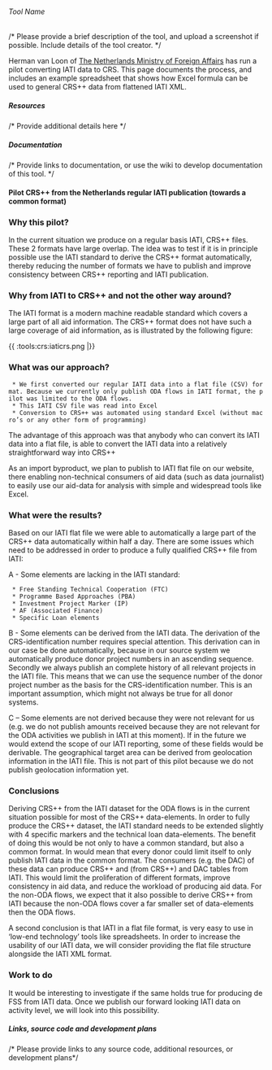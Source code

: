 ====== Tool Name ======
/* Please provide a brief description of the tool, and upload a screenshot if possible. Include details of the tool creator. */

Herman van Loon of [[http://minbuza.nl|The Netherlands Ministry of Foreign Affairs]] has run a pilot converting IATI data to CRS. This page documents the process, and includes an example spreadsheet that shows how Excel formula can be used to general CRS++ data from flattened IATI XML.

===== Resources =====
/* Provide additional details here */



===== Documentation =====
/* Provide links to documentation, or use the wiki to develop documentation of this tool. */

==== Pilot CRS++ from the Netherlands regular IATI publication (towards a common format)====

=== Why this pilot? ===
In the current situation we produce on a regular basis IATI, CRS++ files. These 2 formats have large overlap. The idea was to test if it is in principle possible use the IATI standard to derive the CRS++ format automatically, thereby reducing the number of formats we have to publish and improve consistency between CRS++ reporting and IATI publication.

=== Why from IATI to CRS++ and not the other way around?===

The IATI format is a modern machine readable standard which covers a large part of all aid information. The CRS++ format does not have such a large coverage of aid information, as is illustrated by the following figure:

{{ :tools:crs:iaticrs.png |}}

=== What was our approach?=== 
  * We first converted our regular IATI data into a flat file (CSV) format. Because we currently only publish ODA flows in IATI format, the pilot was limited to the ODA flows.
  * This IATI CSV file was read into Excel
  * Conversion to CRS++ was automated using standard Excel (without macro’s or any other form of programming)

The advantage of this approach was that anybody who can convert its IATI data into a flat file, is able to convert the IATI data into a relatively straightforward way into CRS++

As an import byproduct, we plan to publish to IATI flat file on our website, there enabling non-technical consumers of aid data (such as data journalist) to easily use our aid-data for analysis with simple and widespread tools like Excel. 

=== What were the results? ===
Based on our IATI flat file we were able to automatically a large part of the CRS++ data automatically within half a day. There are some issues which need to be addressed in order to produce a fully qualified CRS++ file from IATI:

A - Some elements are lacking in the IATI standard:
  * Free Standing Technical Cooperation (FTC)
  * Programme Based Approaches (PBA)
  * Investment Project Marker (IP)
  * AF (Associated Finance)
  * Specific Loan elements

B - Some elements can be derived from the IATI data. The derivation of the CRS-identification number requires special attention. This derivation can in our case be done automatically, because in our source system we automatically produce donor project numbers in an ascending sequence. Secondly we always publish an complete history of all relevant projects in the IATI file. This means that we can use the sequence number of the donor project number as the basis for the CRS-identification number. This is an important assumption, which might not always be true for all donor systems. 

C – Some elements are not derived because they were not relevant for us (e.g. we do not publish amounts received because they are not relevant for the ODA activities we publish in IATI at this moment). If in the future we would extend the scope of our IATI reporting, some of these fields would be derivable. The geographical target area can be derived from geolocation information in the IATI file. This is not part of this pilot because we do not publish geolocation information yet.

=== Conclusions ===
Deriving CRS++ from the IATI dataset for the ODA flows is in the current situation possible for most of the CRS++ data-elements. In order to fully produce the CRS++ dataset, the IATI standard needs to be extended slightly with 4 specific markers and the technical loan data-elements. The benefit of doing this would be not only to have a common standard, but also a common format. In would mean that every donor could limit itself to only publish IATI data in the common format. The consumers (e.g. the DAC) of these data can produce CRS++ and (from CRS++) and DAC tables from IATI. This would limit the proliferation of different formats, improve consistency in aid data, and reduce the workload of producing aid data. For the non-ODA flows, we expect that it also possible to derive CRS++ from IATI because the non-ODA flows cover a far smaller set of data-elements then the ODA flows.

A second conclusion is that IATI in a flat file format, is very easy to use in ‘low-end technology’ tools like spreadsheets. In order to increase the usability of our IATI data, we will consider providing the flat file structure alongside the IATI XML format.

=== Work to do ===
It would be interesting to investigate if the same holds true for producing de FSS from IATI data. Once we publish our forward looking IATI data on activity level, we will look into this possibility. 


===== Links, source code and development plans =====
/* Please provide links to any source code, additional resources, or development plans*/